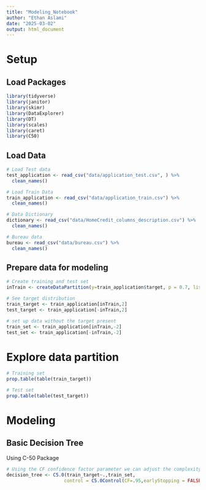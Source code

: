---
title: "Modeling_Notebook"
author: "Ethan Aslami"
date: "2025-03-02"
output: html_document
---

# Setup

## Load Packages
```{r libraries, echo=TRUE, message=FALSE, warning=FALSE, results='hide'}
library(tidyverse)
library(janitor)
library(skimr)
library(DataExplorer)
library(DT)
library(scales)
library(caret)
library(C50)


```

## Load Data
```{r}
# Load Test data
test_application <- read_csv("data/application_test.csv", ) %>% 
  clean_names()

# Load Train Data
train_application <- read_csv("data/application_train.csv") %>% 
  clean_names()

# Data Dictionary 
dictionary <- read_csv("data/HomeCredit_columns_description.csv") %>% 
  clean_names()

# Bureau data 
bureau <- read_csv("data/bureau.csv") %>% 
  clean_names()

```

## Prepare data for modeling
```{r}
# Create training and test set 
inTrain <- createDataPartition(y=train_application$target, p = 0.7, list=FALSE)

# See target distribution
train_target <- train_application[inTrain,2]
test_target <- train_application[-inTrain,2]

# set up data without the target present
train_set <- train_application[inTrain,-2]
test_set <- train_application[-inTrain,-2]

```


# Explore data partition 
```{r}
# Training set
prop.table(table(train_target))

# Test set
prop.table(table(test_target))
```
# Modeling 

## Basic Decision Tree
Using C-50 Package
```{r}
# Using the CF confidence factor parameter we can adjust the complexity of the tree
decision_tree <- C5.0(train_target~.,train_set,
                     control = C5.0Control(CF=.95,earlyStopping = FALSE,noGlobalPruning = TRUE))


```

